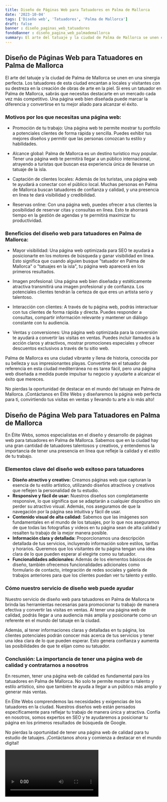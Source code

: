```yaml
---
title: Diseño de Páginas Web para Tatuadores en Palma de Mallorca
date: '2023-10-04'
tags: ['Diseño web', 'Tatuadores', 'Palma de Mallorca']
draft: false
banner : diseño_paginas_web_tatuadores
fondoBanner : diseño_pagina_web_palmademallorca
summary: El arte del tatuaje y la ciudad de Palma de Mallorca se unen en una sinergia perfecta. Los tatuadores de esta ciudad encantan a locales y visitantes con su destreza en la creación de obras de arte en la piel. Si eres un tatuador en Palma de Mallorca, sabrás que necesitas destacarte en un mercado cada vez más competitivo. Una página web bien diseñada puede marcar la diferencia y convertirse en tu mejor aliado para alcanzar el éxito.
---
```


## Diseño de Páginas Web para Tatuadores en Palma de Mallorca

El arte del tatuaje y la ciudad de Palma de Mallorca se unen en una sinergia perfecta. Los tatuadores de esta ciudad encantan a locales y visitantes con su destreza en la creación de obras de arte en la piel. Si eres un tatuador en Palma de Mallorca, sabrás que necesitas destacarte en un mercado cada vez más competitivo. Una página web bien diseñada puede marcar la diferencia y convertirse en tu mejor aliado para alcanzar el éxito.

### Motivos por los que necesitas una página web: 

- Promoción de tu trabajo: Una página web te permite mostrar tu portfolio a potenciales clientes de forma rápida y sencilla. Puedes exhibir tus mejores diseños y permitir que las personas conozcan tu estilo y habilidades.

- Alcance global: Palma de Mallorca es un destino turístico muy popular. Tener una página web te permitirá llegar a un público internacional, atrayendo a turistas que buscan esa experiencia única de llevarse un tatuaje de la isla.

- Captación de clientes locales: Además de los turistas, una página web te ayudará a conectar con el público local. Muchas personas en Palma de Mallorca buscan tatuadores de confianza y calidad, y una presencia en línea te dará visibilidad y credibilidad.

- Reservas online: Con una página web, puedes ofrecer a tus clientes la posibilidad de reservar citas y consultas en línea. Esto te ahorrará tiempo en la gestión de agendas y te permitirá maximizar tu productividad.

### Beneficios del diseño web para tatuadores en Palma de Mallorca: 

- Mayor visibilidad: Una página web optimizada para SEO te ayudará a posicionarte en los motores de búsqueda y ganar visibilidad en línea. Esto significa que cuando alguien busque "tatuador en Palma de Mallorca" o "tatuajes en la isla", tu página web aparecerá en los primeros resultados.

- Imagen profesional: Una página web bien diseñada y estéticamente atractiva transmitirá una imagen profesional y de confianza. Los potenciales clientes tendrán la certeza de que eres un artista serio y talentoso.

- Interacción con clientes: A través de tu página web, podrás interactuar con tus clientes de forma rápida y directa. Puedes responder a consultas, compartir información relevante y mantener un diálogo constante con tu audiencia.

- Ventas y conversiones: Una página web optimizada para la conversión te ayudará a convertir las visitas en ventas. Puedes incluir llamados a la acción claros y atractivos, mostrar promociones especiales y ofrecer descuentos exclusivos a través de tu sitio web.

Palma de Mallorca es una ciudad vibrante y llena de historia, conocida por su belleza y sus impresionantes playas. Convertirte en el tatuador de referencia en esta ciudad mediterránea no es tarea fácil, pero una página web diseñada a medida puede impulsar tu negocio y ayudarte a alcanzar el éxito que mereces.

No pierdas la oportunidad de destacar en el mundo del tatuaje en Palma de Mallorca. ¡Contáctanos en Élite Webs y diseñaremos la página web perfecta para ti, convirtiendo tus visitas en ventas y llevando tu arte a lo más alto!

<GifSeo />

<Cta />

## Diseño de Página Web para Tatuadores en Palma de Mallorca

En Élite Webs, somos especialistas en el diseño y desarrollo de páginas web para tatuadores en Palma de Mallorca. Sabemos que en la ciudad hay una gran cantidad de tatuadores talentosos y creativos, y entendemos la importancia de tener una presencia en línea que refleje la calidad y el estilo de tu trabajo.

### Elementos clave del diseño web exitoso para tatuadores

- **Diseño atractivo y creativo:** Creamos páginas web que capturan la esencia de tu estilo artístico, utilizando diseños atractivos y creativos que reflejen la personalidad de tu estudio.
- **Responsive y fácil de usar:** Nuestros diseños son completamente responsive, lo que significa que se adaptarán a cualquier dispositivo sin perder su atractivo visual. Además, nos aseguramos de que la navegación por la página sea intuitiva y fácil de usar.
- **Contenido visual de alta calidad:** Sabemos que las imágenes son fundamentales en el mundo de los tatuajes, por lo que nos aseguramos de que todas las fotografías y videos en tu página sean de alta calidad y resalten tu trabajo de la mejor manera posible.
- **Información clara y detallada:** Proporcionamos una descripción detallada de tus servicios, incluyendo información sobre estilos, tarifas y horarios. Queremos que los visitantes de tu página tengan una idea clara de lo que pueden esperar al elegirte como su tatuador.
- **Funcionalidades adicionales:** Además de los elementos básicos de diseño, también ofrecemos funcionalidades adicionales como formulario de contacto, integración de redes sociales y galería de trabajos anteriores para que los clientes puedan ver tu talento y estilo.

### Cómo nuestro servicio de diseño web puede ayudar

Nuestro servicio de diseño web para tatuadores en Palma de Mallorca te brinda las herramientas necesarias para promocionar tu trabajo de manera efectiva y convertir las visitas en ventas. Al tener una página web de calidad, podrás llegar a una audiencia más amplia y posicionarte como un referente en el mundo del tatuaje en la ciudad.

Además, al tener informaciones claras y detalladas en tu página, los clientes potenciales podrán conocer más acerca de tus servicios y tener una idea clara de lo que pueden esperar. Esto genera confianza y aumenta las posibilidades de que te elijan como su tatuador.

### Conclusión: La importancia de tener una página web de calidad y contratarnos a nosotros

En resumen, tener una página web de calidad es fundamental para los tatuadores en Palma de Mallorca. No solo te permite mostrar tu talento y estilo artístico, sino que también te ayuda a llegar a un público más amplio y generar más ventas.

En Élite Webs comprendemos las necesidades y exigencias de los tatuadores en la ciudad. Nuestros diseños web están pensados específicamente para reflejar tu trabajo de manera única y atractiva. Confía en nosotros, somos expertos en SEO y te ayudaremos a posicionar tu página en los primeros resultados de búsqueda de Google.

No pierdas la oportunidad de tener una página web de calidad para tu estudio de tatuajes. ¡Contáctanos ahora y comienza a destacar en el mundo digital!

<Video />

<CtaBot job='Tatuadores' city='Palma de Mallorca'/>

<Gmaps query='Palma de Mallorca+españa+maps' />